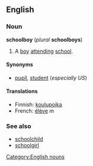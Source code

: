 ==English==
===Noun===
'''schoolboy''' (''plural'' '''schoolboys''')

#A [[boy]] [[attending]] [[school]].

====Synonyms====
*[[pupil]], [[student]] (''especially US'')

====Translations====
*Finnish: [[koulupoika]]
*French: [[élève]] ''m''

===See also===
*[[schoolchild]]
*[[schoolgirl]]

[[Category:English nouns]]